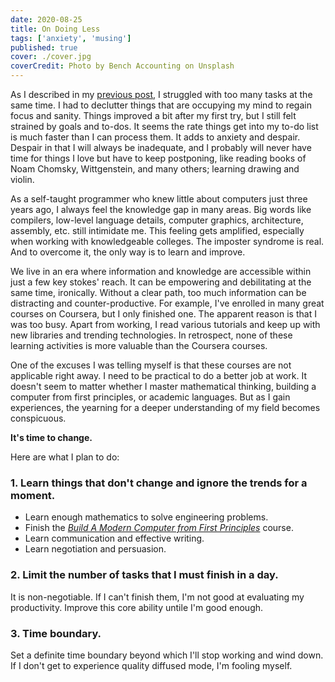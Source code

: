 ```yaml
---
date: 2020-08-25
title: On Doing Less
tags: ['anxiety', 'musing']
published: true
cover: ./cover.jpg
coverCredit: Photo by Bench Accounting on Unsplash
---
```


As I described in my [previous post](../why-i-quit-social-media-and-news-apps), I struggled with too many tasks at the same time. I had to declutter things that are occupying my mind to regain focus and sanity. Things improved a bit after my first try, but I still felt strained by goals and to-dos. It seems the rate things get into my to-do list is much faster than I can process them. It adds to anxiety and despair. Despair in that I will always be inadequate, and I probably will never have time for things I love but have to keep postponing, like reading books of Noam Chomsky, Wittgenstein, and many others; learning drawing and violin.

As a self-taught programmer who knew little about computers just three years ago, I always feel the knowledge gap in many areas. Big words like compilers, low-level language details, computer graphics, architecture, assembly, etc. still intimidate me. This feeling gets amplified, especially when working with knowledgeable colleges. The imposter syndrome is real. And to overcome it, the only way is to learn and improve.

We live in an era where information and knowledge are accessible within just a few key stokes' reach. It can be empowering and debilitating at the same time, ironically. Without a clear path, too much information can be distracting and counter-productive. For example, I've enrolled in many great courses on Coursera, but I only finished one. The apparent reason is that I was too busy. Apart from working, I read various tutorials and keep up with new libraries and trending technologies. In retrospect, none of these learning activities is more valuable than the Coursera courses.

One of the excuses I was telling myself is that these courses are not applicable right away. I need to be practical to do a better job at work. It doesn't seem to matter whether I master mathematical thinking, building a computer from first principles, or academic languages. But as I gain experiences, the yearning for a deeper understanding of my field becomes conspicuous.

**It's time to change.**

Here are what I plan to do:

### 1. Learn things that don't change and ignore the trends for a moment.

- Learn enough mathematics to solve engineering problems.
- Finish the [_Build A Modern Computer from First Principles_](https://www.coursera.org/learn/build-a-computer) course.
- Learn communication and effective writing.
- Learn negotiation and persuasion.

### 2. Limit the number of tasks that I must finish in a day.

It is non-negotiable. If I can't finish them, I'm not good at evaluating my productivity. Improve this core ability untile I'm good enough.

### 3. Time boundary.

Set a definite time boundary beyond which I'll stop working and wind down. If I don't get to experience quality diffused mode, I'm fooling myself.
